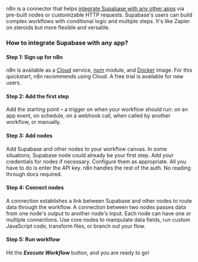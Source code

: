 n8n is a connector that helps [integrate Supabase with any other apps](https://n8n.io/integrations/supabase/?utm_source=partners&utm_medium=marketplace-listing&utm_campaign=supabase-may2023) via pre-built nodes or customizable HTTP requests. Supabase's users can build complex workflows with conditional logic and multiple steps. It's like Zapier on steroids but more flexible and versatile.

### **How to integrate Supabase with any app?**

#### **Step 1: Sign up for n8n**

n8n is available as a [Cloud](https://n8n.io/pricing/) service, [npm](https://docs.n8n.io/hosting/installation/npm/) module, and [Docker](https://docs.n8n.io/hosting/installation/docker/) image. For this quickstart, n8n recommends using Cloud. A free trial is available for new users.

#### **Step 2: Add the first step**

Add the starting point – a trigger on when your workflow should run: on an app event, on schedule, on a webhook call, when called by another workflow, or manually.

#### **Step 3: Add nodes**

Add Supabase and other nodes to your workflow canvas. In some situations, Supabase node could already be your first step. Add your credentials for nodes if necessary. Configure them as appropriate. All you have to do is enter the API key. n8n handles the rest of the auth. No reading through docs required.

#### **Step 4: Connect nodes**

A connection establishes a link between Supabase and other nodes to route data through the workflow. A connection between two nodes passes data from one node's output to another node's input. Each node can have one or multiple connections. Use core nodes to manipulate data fields, run custom JavaScript code, transform files, or branch out your flow.

#### **Step 5: Run workflow**

Hit the ***Execute Workflow*** button, and you are ready to go!